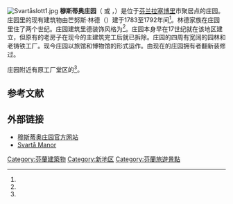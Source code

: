 [[File:Svartåslott1.jpg|thumb]]
'''穆斯蒂奥庄园'''（{{lang-fi|Mustion linna}} 或 {{lang|fi|Mustion kartano}}，{{lang-sv|Svartå slott}}）是位于[[芬兰|芬兰]][[拉塞博里|拉塞博里]]市{{link-fi|穆斯蒂奥|Mustio}}聚居点的庄园。庄园里的现有建筑物由芒努斯·林德（{{lang|sv|Magnus Linder}}）建于1783至1792年间<ref name="hist"/>。林德家族在庄园里住了两个世纪。庄园建筑里德装饰风格为{{link-fi|古斯塔夫风格|Kustavilaisuus}}<ref name="Forsström"/>。庄园本身早在17世纪就在该地区建立，但原有的老房子在现今的主建筑完工后就已拆除。庄园的四周有宽阔的园林和老铸铁工厂。现今庄园以旅馆和博物馆的形式运作。由现在的庄园拥有者翻新装修过。

庄园附近有原工厂堂区的{{link-fi|穆斯蒂奥教堂|Mustion kirkko}}<ref name="rsp_sk"/>。

== 参考文献 ==
{{Reflist|30em|refs=
<ref name="hist">{{cite web | url = https://www.mustionlinna.fi/en/museum-a-park/museum-a-park | title = Mustio Manor History | language = en | publisher = Mustio Manor | accessdate = 2020-10-06 | archive-date = 2021-01-24 | archive-url = https://web.archive.org/web/20210124023931/https://www.mustionlinna.fi/en/museum-a-park/museum-a-park | dead-url = no }}</ref>

<ref name="Forsström">{{cite web | url = https://web.archive.org/web/20110812025145/http://www.hs.fi/matkailu/artikkeli/Kustavilaista+arkea+tarinoineen/HS20070629SI1AM02cdr | title = Kustavilaista arkea tarinoineen | author = Forsström, Raija | language = fi | publisher = Helsigin Sanomat | date = 2007-06-29 | accessdate = 2020-10-06}}</ref>

<ref name="rsp_sk">{{cite web | url = https://www.raaseporinseurakunta.fi/kirkot-ja-tilat/kirkot/mustion-kirkko | title = Mustion kirkko | language = fi | publisher = Raaseporin suomalainen seurakunta | accessdate = 2020-10-06 | archive-date = 2021-01-23 | archive-url = https://web.archive.org/web/20210123120149/https://www.raaseporinseurakunta.fi/kirkot-ja-tilat/kirkot/mustion-kirkko | dead-url = no }}</ref>
}}

== 外部链接 ==
{{commonscat|Svartå slott}}
* [https://www.mustionlinna.fi/ 穆斯蒂奥庄园官方网站] {{Wayback|url=https://www.mustionlinna.fi/ |date=20150801210947 }} {{fi}} {{sv}} {{en}}
* [https://www.visitraseborg.com/en/see-and-experience/castles-villages/svarta-manor/ Svartå Manor] {{en}}

[[Category:芬蘭建築物|Category:芬蘭建築物]]
[[Category:新地区|Category:新地区]]
[[Category:芬蘭旅遊景點|Category:芬蘭旅遊景點]]